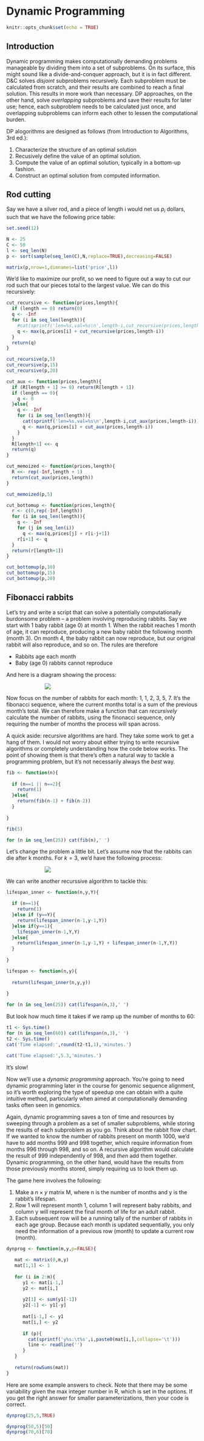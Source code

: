# Dynamic Programming {#dynprog}

```r
knitr::opts_chunk$set(echo = TRUE)
```

## Introduction

Dynamic programming makes computationally demanding problems manageable by dividing them into a set of subproblems. On its surface, this might sound like a divide-and-conquer approach, but it is in fact different. D&C solves *disjoint* subproblems recursively. Each subproblem must be calculated from scratch, and their results are combined to reach a final solution. This results in more work than necessary. DP approaches, on the other hand, solve *overlapping* subproblems and save their results for later use; hence, each subproblem needs to be calculated just once, and overlapping subproblems can inform each other to lessen the computational burden.

DP alogorithms are designed as follows (from Introduction to Algorithms, 3rd ed.):

1. Characterize the structure of an optimal solution
2. Recusively define the value of an optimal solution.
3. Compute the value of an optimal solution, typically in a bottom-up fashion.
4. Construct an optimal solution from computed information.

## Rod cutting

Say we have a silver rod, and a piece of length i would net us $p_i$ dollars, such that we have the following price table:

```r
set.seed(12)

N <- 25
C <- 50
l <- seq_len(N)
p <- sort(sample(seq_len(C),N,replace=TRUE),decreasing=FALSE)

matrix(p,nrow=1,dimnames=list('price',l))
```

We'd like to maximize our profit, so we need to figure out a way to cut our rod such that our pieces total to the largest value. We can do this recursively:

```r
cut_recursive <- function(prices,length){
  if (length == 0) return(0)
  q <- -Inf
  for (i in seq_len(length)){
    #cat(sprintf('len=%s,val=%s\n',length-i,cut_recursive(prices,length-i)))
    q <- max(q,prices[i] + cut_recursive(prices,length-i))
  }
  return(q)
}
```

```r
cut_recursive(p,5)
cut_recursive(p,15)
cut_recursive(p,20)
```

```r
cut_aux <- function(prices,length){
  if (R[length + 1] >= 0) return(R[length + 1])
  if (length == 0){
    q <- 0
  }else{
    q <- -Inf
    for (i in seq_len(length)){
      cat(sprintf('len=%s,val=%s\n',length-i,cut_aux(prices,length-i)))
      q <- max(q,prices[i] + cut_aux(prices,length-i))
    }
  }
  R[length+1] <<- q
  return(q)
}

cut_memoized <- function(prices,length){
  R <<- rep(-Inf,length + 1)
  return(cut_aux(prices,length))
}
```

```r
cut_memoized(p,5)
```

```r
cut_bottomup <- function(prices,length){
  r <- c(0,rep(-Inf,length))
  for (i in seq_len(length)){
    q <- -Inf
    for (j in seq_len(i))
      q <- max(q,prices[j] + r[i-j+1])
    r[i+1] <- q
  }
  return(r[length+1])
}
```

```r
cut_bottomup(p,10)
cut_bottomup(p,15)
cut_bottomup(p,20)
```


## Fibonacci rabbits

Let's try and write a script that can solve a potentially computationally burdonsome problem -- a problem involving reproducing rabbits. Say we start with 1 baby rabbit (age 0) at month 1. When the rabbit reaches 1 month of age, it can reproduce, producing a new baby rabbit the following month (month 3). On month 4, the baby rabbit can now reproduce, but our original rabbit will also reproduce, and so on. The rules are therefore

* Rabbits age each month
* Baby (age 0) rabbits cannot reproduce

And here is a diagram showing the process:

<div style="display: block; margin: auto; width: 60%">
![](figs/rabbits1.png)
</div>

Now focus on the number of rabbits for each month: 1, 1, 2, 3, 5, 7. It's the fibonacci sequence, where the current months total is a sum of the previous month's total. We can therefore make a function that can *recursively* calculate the number of rabbits, using the finonacci sequence, only requiring the number of months the process will span across.

A quick aside: recursive algorithms are hard. They take some work to get a hang of them. I would not worry about either trying to write recursive algorithms or completely understanding how the code below works. The point of showing them is that there's often a natural way to tackle a programming problem, but it's not necessarily always the *best* way.


```r
fib <- function(n){
  
  if (n==1 || n==2){
    return(1)
  }else{
    return(fib(n-1) + fib(n-2))
  }
  
}

fib(5)

for (n in seq_len(25)) cat(fib(n),' ')
```

Let's change the problem a little bit. Let's assume now that the rabbits can die after k months. For $k=3$, we'd have the following process:

<div style="display: block; margin: auto; width: 60%">
![](figs/rabbits2.png)
</div>

We can write another recurssive algorithm to tackle this:

```r
lifespan_inner <- function(n,y,Y){

  if (n==1){
    return(1)
  }else if (y==Y){
    return(lifespan_inner(n-1,y-1,Y))
  }else if(y==1){
    lifespan_inner(n-1,Y,Y)
  }else{
    return(lifespan_inner(n-1,y-1,Y) + lifespan_inner(n-1,Y,Y))
  }
  
}

lifespan <- function(n,y){
   
  return(lifespan_inner(n,y,y))
   
}

for (n in seq_len(25)) cat(lifespan(n,3),' ')
```

But look how much time it takes if we ramp up the number of months to 60:

```r
t1 <- Sys.time()
for (n in seq_len(60)) cat(lifespan(n,3),' ')
t2 <- Sys.time()
cat('Time elapsed:',round(t2-t1,1),'minutes.')
```
```r
cat('Time elapsed:',5.3,'minutes.')
```

It's slow!

Now we'll use a *dynamic programming* approach. You're going to need dynamic programming later in the course for genomic sequence alignment, so it's worth exploring the type of speedup one can obtain with a quite intuitive method, particularly when aimed at computationally demanding tasks often seen in genomics.

Again, dynamic programming saves a ton of time and resources by sweeping through a problem as a set of smaller subproblems, while storing the results of each subproblem as you go. Think about the rabbit flow chart. If we wanted to know the number of rabbits present on month 1000, we'd have to add months 999 and 998 together, which require information from months 996 through 998, and so on. A recursive algorithm would calculate the result of 999 independently of 998, and *then* add them together. Dynamic programming, on the other hand, would have the results from those previously months stored, simply requiring us to look them up.

The game here involves the following:

1. Make a $n \times y$ matrix M, where n is the number of months and y is the rabbit's lifespan.
2. Row 1 will represent month 1, column 1 will represent baby rabbits, and column y will represent the final month of life for an adult rabbit.
3. Each subsequent row will be a running tally of the number of rabbits in each age group. Because each month is updated sequentially, you only need the information of a previous row (month) to update a current row (month).

```r
dynprog <- function(m,y,p=FALSE){
   
   mat <- matrix(0,m,y)
   mat[1,1] <- 1
   
   for (i in 2:m){
      y1 <- mat[i-1,]
      y2 <- mat[i,]
      
      y2[1] <- sum(y1[-1])
      y2[-1] <- y1[-y]
      
      mat[i-1,] <- y1
      mat[i,] <- y2
      
      if (p){
        cat(sprintf('y%s:\t%s',i,paste0(mat[i,],collapse='\t')))
        line <- readline('')
      }
   }
   
   return(rowSums(mat))
}
```

Here are some example answers to check. Note that there may be some variability given the max integer number in R, which is set in the options. If you get the right answer for smaller parameterizations, then your code is correct.

```r
dynprog(25,5,TRUE)

dynprog(50,5)[50]
dynprog(70,6)[70]
```
